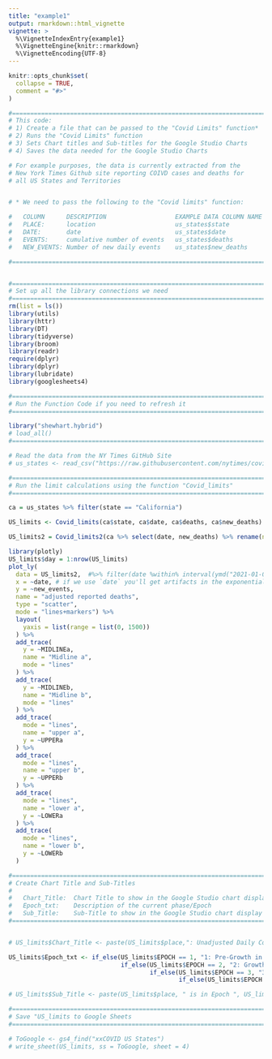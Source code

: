 ```yaml
---
title: "example1"
output: rmarkdown::html_vignette
vignette: >
  %\VignetteIndexEntry{example1}
  %\VignetteEngine{knitr::rmarkdown}
  %\VignetteEncoding{UTF-8}
---
```


```r
knitr::opts_chunk$set(
  collapse = TRUE,
  comment = "#>"
)
```

```r
#===============================================================================
# This code:
# 1) Create a file that can be passed to the "Covid Limits" function*
# 2) Runs the "Covid Limits" function
# 3) Sets Chart titles and Sub-titles for the Google Studio Charts
# 4) Saves the data needed for the Google Studio Charts

# For example purposes, the data is currently extracted from the 
# New York Times Github site reporting COIVD cases and deaths for 
# all US States and Territories


# * We need to pass the following to the "Covid limits" function:

#   COLUMN      DESCRIPTION                   EXAMPLE DATA COLUMN NAME
#   PLACE:      location                      us_states$state
#   DATE:       date                          us_states$date
#   EVENTS:     cumulative number of events   us_states$deaths
#   NEW_EVENTS: Number of new daily events    us_states$new_deaths

#===============================================================================


#===============================================================================
# Set up all the library connections we need
#===============================================================================
rm(list = ls())
library(utils)
library(httr)
library(DT)
library(tidyverse)
library(broom)
library(readr)
require(dplyr)
library(dplyr)
library(lubridate)
library(googlesheets4)

#===============================================================================
# Run the Function Code if you need to refresh it
#===============================================================================

library("shewhart.hybrid")
# load_all()
#===============================================================================

# Read the data from the NY Times GitHub Site
# us_states <- read_csv("https://raw.githubusercontent.com/nytimes/covid-19-data/master/us-states.csv")


```

```R


#===============================================================================
# Run the limit calculations using the function "Covid_limits"
#===============================================================================

ca = us_states %>% filter(state == "California")

```

```r

US_limits <- Covid_limits(ca$state, ca$date, ca$deaths, ca$new_deaths)

US_limits2 = Covid_limits2(ca %>% select(date, new_deaths) %>% rename(new_events = new_deaths))

```

```r
library(plotly)
US_limits$day = 1:nrow(US_limits)
plot_ly(
  data = US_limits2,  #%>% filter(date %within% interval(ymd("2021-01-01"), ymd("2021-02-01"))),
  x = ~date, # if we use `date` you'll get artifacts in the exponential curves where dates were skipped
  y = ~new_events,
  name = "adjusted reported deaths",
  type = "scatter",
  mode = "lines+markers") %>%
  layout(
    yaxis = list(range = list(0, 1500))
  ) %>%
  add_trace(
    y = ~MIDLINEa,
    name = "Midline a",
    mode = "lines"
  ) %>%
  add_trace(
    y = ~MIDLINEb,
    name = "Midline b",
    mode = "lines"
  ) %>%
  add_trace(
    mode = "lines",
    name = "upper a",
    y = ~UPPERa
  ) %>%
  add_trace(
    mode = "lines",
    name = "upper b",
    y = ~UPPERb
  ) %>%
  add_trace(
    mode = "lines",
    name = "lower a",
    y = ~LOWERa
  ) %>% 
  add_trace(
    mode = "lines",
    name = "lower b", 
    y = ~LOWERb
  )
```


```r
#===============================================================================
# Create Chart Title and Sub-Titles
#
#   Chart_Title:  Chart Title to show in the Google Studio chart display
#   Epoch_txt:    Description of the current phase/Epoch
#   Sub_Title:    Sub-Title to show in the Google Studio chart display
#===============================================================================


# US_limits$Chart_Title <- paste(US_limits$place,": Unadjusted Daily Covid-19 Reported Deaths")

US_limits$Epoch_txt <- if_else(US_limits$EPOCH == 1, "1: Pre-Growth in Daily Reported Deaths",
                               if_else(US_limits$EPOCH == 2, "2: Growth in Daily Reported Deaths",
                                       if_else(US_limits$EPOCH == 3, "3: Plateau or Descent in Daily Reported Deaths",
                                               if_else(US_limits$EPOCH == 4, "4: Stability After Descent in Daily Reported Deaths", ""))))

# US_limits$Sub_Title <- paste(US_limits$place, " is in Epoch ", US_limits$Epoch_txt)

#===============================================================================
# Save "US_limits to Google Sheets
#===============================================================================

# ToGoogle <- gs4_find("xxCOVID US States")
# write_sheet(US_limits, ss = ToGoogle, sheet = 4)


```

